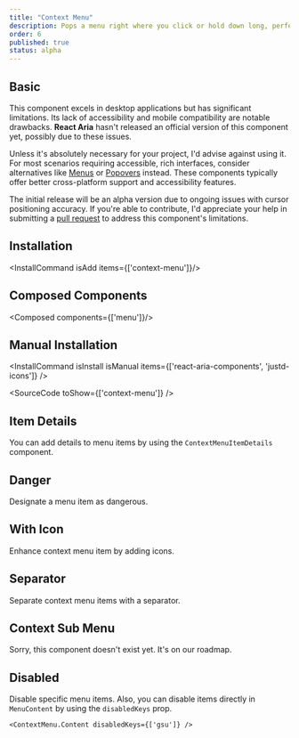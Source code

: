 ```yaml
---
title: "Context Menu"
description: Pops a menu right where you click or hold down long, perfect for a right-click or a solid long press. It's all about quick access and easy picks!
order: 6
published: true
status: alpha
---
```


## Basic
This component excels in desktop applications but has significant limitations. Its lack of accessibility and mobile compatibility are notable drawbacks. **React Aria** hasn't released an official version of this component yet, possibly due to these issues.

Unless it's absolutely necessary for your project, I'd advise against using it. For most scenarios requiring accessible, rich interfaces, consider alternatives like [Menus](/docs/components/collections/menu) or [Popovers](/docs/components/overlays/popover) instead. These components typically offer better cross-platform support and accessibility features.

The initial release will be an alpha version due to ongoing issues with cursor positioning accuracy. If you're able to contribute, I'd appreciate your help in submitting a [pull request](https://github.com/justdlabs/justd) to address this component's limitations.
<How toUse="controls/context-menu-demo" />

## Installation
<InstallCommand isAdd items={['context-menu']}/>

## Composed Components
<Composed components={['menu']}/>

## Manual Installation
<InstallCommand isInstall isManual items={['react-aria-components', 'justd-icons']} />

<SourceCode toShow={['context-menu']} />

## Item Details
You can add details to menu items by using the `ContextMenuItemDetails` component.
<How toUse="controls/context-menu-item-details-demo" />

## Danger
Designate a menu item as dangerous.
<How toUse="controls/context-menu-danger-demo" />

## With Icon
Enhance context menu item by adding icons.
<How toUse="controls/context-menu-with-icon-demo" />

## Separator
Separate context menu items with a separator.
<How toUse="controls/context-menu-separator-demo" />


## Context Sub Menu
Sorry, this component doesn't exist yet. It's on our roadmap.

## Disabled
Disable specific menu items.
<How toUse="controls/context-menu-disabled-demo" />
Also, you can disable items directly in `MenuContent` by using the `disabledKeys` prop.
```tsx
<ContextMenu.Content disabledKeys={['gsu']} />
```
